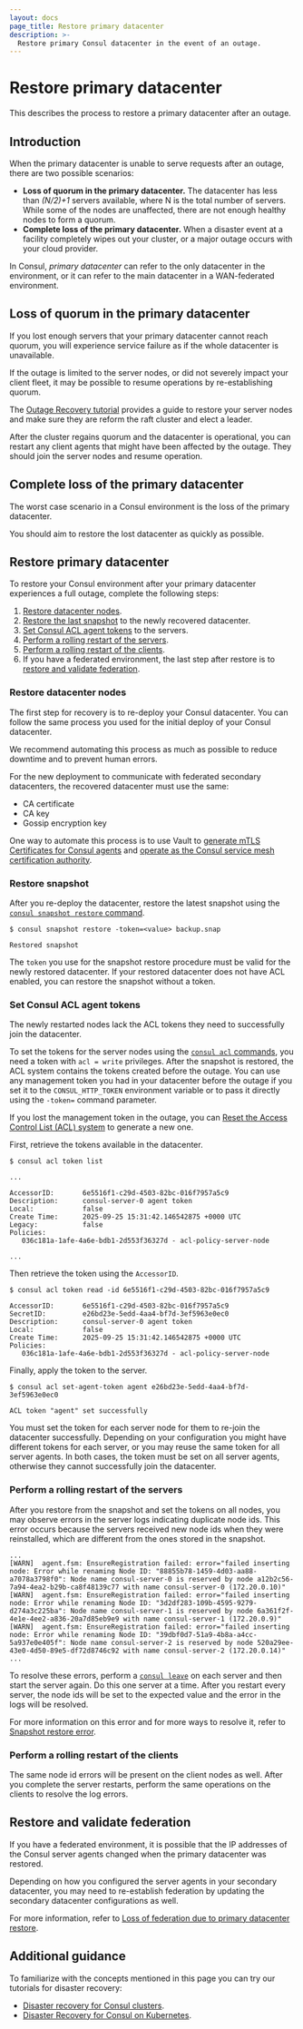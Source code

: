 ```yaml
---
layout: docs
page_title: Restore primary datacenter
description: >-
  Restore primary Consul datacenter in the event of an outage.
---
```


# Restore primary datacenter

This describes the process to restore a primary datacenter after an outage.

## Introduction

When the primary datacenter is unable to serve requests after an outage, there are two possible scenarios:

- **Loss of quorum in the primary datacenter.** The datacenter has less than *(N/2)+1* servers available, where N is the total number of servers. While some of the nodes are unaffected, there are not enough healthy nodes to form a quorum.
- **Complete loss of the primary datacenter.** When a disaster event at a facility completely wipes out your cluster, or a major outage occurs with your cloud provider.

In Consul, _primary datacenter_ can refer to the only datacenter in the environment, or it can refer to the main datacenter in a WAN-federated environment.

## Loss of quorum in the primary datacenter

If you lost enough servers that your primary datacenter cannot reach quorum, you will experience service failure as if the whole
datacenter is unavailable.

If the outage is limited to the server nodes, or did not severely impact your client fleet, it may be possible to resume operations by re-establishing quorum.

The [Outage Recovery tutorial](/consul/tutorials/operate-consul/recovery-outage#server-failure-in-a-multi-server-cluster-losing-quorum) provides a guide to restore your server nodes and make sure they are reform the raft cluster and elect a leader.

After the cluster regains quorum and the datacenter is operational, you can restart any client agents that might have been affected by the outage. They should join the server nodes and resume operation.

## Complete loss of the primary datacenter

The worst case scenario in a Consul environment is the loss of the primary datacenter.

You should aim to restore the lost datacenter as quickly as possible. 

## Restore primary datacenter

To restore your Consul environment after your primary datacenter experiences a full outage, complete the following steps:

1. [Restore datacenter nodes](#restore-datacenter-nodes).
1. [Restore the last snapshot](#restore-snapshot) to the newly recovered datacenter.
1. [Set Consul ACL agent tokens](#set-consul-acl-agent-tokens) to the servers.
1. [Perform a rolling restart of the servers](#perform-a-rolling-restart-of-the-servers).
1. [Perform a rolling restart of the clients](#perform-a-rolling-restart-of-the-clients).
1. If you have a federated environment, the last step after restore is to [restore and validate federation](#restore-and-validate-federation).

### Restore datacenter nodes

The first step for  recovery is to re-deploy your Consul datacenter. You can follow the same process you used for the initial deploy of your Consul datacenter.

We recommend automating this process as much as possible to reduce downtime and to prevent human errors.

For the new deployment to communicate with federated secondary datacenters, the recovered datacenter must use the same:

- CA certificate
- CA key
- Gossip encryption key

One way to automate this process is to use Vault to [generate mTLS Certificates for Consul agents](/consul/docs/automate/consul-template/vault/mtls) and [operate as the Consul service mesh certification authority](/consul/tutorials/operate-consul/vault-pki-consul-connect-ca). 

### Restore snapshot

After you re-deploy the datacenter, restore the latest snapshot using the [`consul snapshot restore` command](/consul/commands/snapshot/restore).

```shell-session
$ consul snapshot restore -token=<value> backup.snap

Restored snapshot
```

<Note>

The `token` you use for the snapshot restore procedure must be valid for the newly restored datacenter. If your restored datacenter does not have ACL enabled, you can restore the snapshot without a token.

</Note>

### Set Consul ACL agent tokens

The newly restarted nodes lack the ACL tokens they need to successfully join the datacenter. 

To set the tokens for the server nodes using the [`consul acl` commands](/consul/commands/acl), you need a token with `acl = write` privileges. After the snapshot is restored, the ACL system contains the  tokens created before the outage. You can use any management token you had in your datacenter before the outage if you set it to the `CONSUL_HTTP_TOKEN` environment
variable or to pass it directly using the `-token=` command parameter.

If you lost the management token in the outage, you can [Reset the Access Control List (ACL) system](/consul/docs/secure/acl/reset) to generate a new one.

First, retrieve the tokens available in the datacenter.

```shell-session
$ consul acl token list

...

AccessorID:       6e5516f1-c29d-4503-82bc-016f7957a5c9
Description:      consul-server-0 agent token
Local:            false
Create Time:      2025-09-25 15:31:42.146542875 +0000 UTC
Legacy:           false
Policies:
   036c181a-1afe-4a6e-bdb1-2d553f36327d - acl-policy-server-node

...
```

Then retrieve the token using the `AccessorID`.

```shell-session
$ consul acl token read -id 6e5516f1-c29d-4503-82bc-016f7957a5c9

AccessorID:       6e5516f1-c29d-4503-82bc-016f7957a5c9
SecretID:         e26bd23e-5edd-4aa4-bf7d-3ef5963e0ec0
Description:      consul-server-0 agent token
Local:            false
Create Time:      2025-09-25 15:31:42.146542875 +0000 UTC
Policies:
   036c181a-1afe-4a6e-bdb1-2d553f36327d - acl-policy-server-node
```

Finally, apply the token to the server.

```shell-session
$ consul acl set-agent-token agent e26bd23e-5edd-4aa4-bf7d-3ef5963e0ec0

ACL token "agent" set successfully
```

You must set the token for each server node for them to re-join the datacenter successfully. Depending on your configuration you might have different tokens for each server, or you may reuse the same token for all server agents. In both cases, the token must be set on all server agents, otherwise they cannot successfully join the datacenter.


### Perform a rolling restart of the servers

After you restore from the snapshot and set the tokens on all nodes, you may observe errors in the server logs indicating duplicate node ids. This error occurs because the servers received new node ids when they were reinstalled, which are different from the ones stored in the snapshot.

<CodeBlockConfig hideClipboard>

```log
...
[WARN]  agent.fsm: EnsureRegistration failed: error="failed inserting node: Error while renaming Node ID: "88855b78-1459-4d03-aa88-a7078a3798f0": Node name consul-server-0 is reserved by node a12b2c56-7a94-4ea2-b29b-ca8f48139c77 with name consul-server-0 (172.20.0.10)"
[WARN]  agent.fsm: EnsureRegistration failed: error="failed inserting node: Error while renaming Node ID: "3d2df283-109b-4595-9279-d274a3c225ba": Node name consul-server-1 is reserved by node 6a361f2f-4e1e-4ee2-a836-20a7d85eb9e9 with name consul-server-1 (172.20.0.9)"
[WARN]  agent.fsm: EnsureRegistration failed: error="failed inserting node: Error while renaming Node ID: "39dbf0d7-51a9-4b8a-a4cc-5a937e0e405f": Node name consul-server-2 is reserved by node 520a29ee-43e0-4d50-89e5-df72d8746c92 with name consul-server-2 (172.20.0.14)"
...
```

</CodeBlockConfig>

To resolve these errors, perform a [`consul leave`](/consul/commands/leave) on each server and then start the server again. Do this one server at a time. After you restart every server, the node ids will be set to the expected value and the error in the logs will be resolved.

<Tip>

For more information on this error and for more ways to resolve it, refer to [Snapshot restore error](/consul/docs/error-messages/consul#snapshot-restore-error).

</Tip>

### Perform a rolling restart of the clients

The same node id errors will be present on the client nodes as well. After you complete the server restarts, perform the same operations on the clients to resolve the log errors.

## Restore and validate federation

If you have a federated environment, it is possible that the IP addresses of the Consul server agents changed when the primary datacenter was restored.

Depending on how you configured the server agents in your secondary datacenter, you may need to re-establish federation by updating the secondary datacenter configurations as well.

For more information, refer to [Loss of federation due to primary datacenter restore](/consul/docs/manage/disaster-recovery/restore/secondary#loss-of-federation-due-to-primary-datacenter-restore).


## Additional guidance

To familiarize with the concepts mentioned in this page you can try our tutorials for disaster recovery:

- [Disaster recovery for Consul clusters](/consul/tutorials/operate-consul/recovery-outage).
- [Disaster Recovery for Consul on Kubernetes](/consul/tutorials/production-kubernetes/kubernetes-disaster-recovery).
